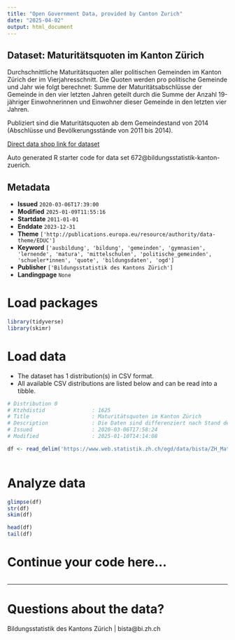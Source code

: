 ```yaml
---
title: "Open Government Data, provided by Canton Zurich"
date: "2025-04-02"
output: html_document
---
```


## Dataset: Maturitätsquoten im Kanton Zürich

Durchschnittliche Maturitätsquoten aller politischen Gemeinden im Kanton Zürich der im Vierjahresschnitt. Die Quoten werden pro politische Gemeinde und Jahr wie folgt berechnet: Summe der Maturitätsabschlüsse der Gemeinde in den vier letzten Jahren geteilt durch die Summe der Anzahl 19-jähriger Einwohnerinnen und Einwohner dieser Gemeinde in den letzten vier Jahren.

Publiziert sind die Maturitätsquoten ab dem Gemeindestand von 2014 (Abschlüsse und Bevölkerungsstände von 2011 bis 2014).

[Direct data shop link for dataset](https://www.zh.ch/de/politik-staat/statistik-daten/datenkatalog.html#/datasets/672@bildungsstatistik-kanton-zuerich)

Auto generated R starter code for data set 672@bildungsstatistik-kanton-zuerich.

## Metadata

- **Issued** `2020-03-06T17:39:00`
- **Modified** `2025-01-09T11:55:16`
- **Startdate** `2011-01-01`
- **Enddate** `2023-12-31`
- **Theme** `['http://publications.europa.eu/resource/authority/data-theme/EDUC']`
- **Keyword** `['ausbildung', 'bildung', 'gemeinden', 'gymnasien', 'lernende', 'matura', 'mittelschulen', 'politische_gemeinden', 'schueler*innen', 'quote', 'bildungsdaten', 'ogd']`
- **Publisher** `['Bildungsstatistik des Kantons Zürich']`
- **Landingpage** `None`


# Load packages

```r

library(tidyverse)
library(skimr)

```

# Load data

-   The dataset has 1 distribution(s) in CSV format.
-   All available CSV distributions are listed below and can be read into a tibble.

```r

# Distribution 0
# Ktzhdistid               : 1625
# Title                    : Maturitätsquoten im Kanton Zürich
# Description              : Die Daten sind differenziert nach Stand der Gemeindegrenzen, politische Gemeinde, BFS-Code der politischen Gemeinde. Ausgewiesen werden die Anzahl Abschlüsse einer Gymnasialen Maturität, die Anzahl Personen im Alter von 19 Jahren und die daraus berechnete Quote. Stand_Gemeindegrenzen: Durch die Fusionen von Gemeinden verändern sich die Gemeindegrenzen von Jahr zu Jahr. Der Stand der Gemeindegrenzen zeigt das Jahr, das für die Auswahl der Gemeinden benutzt wird. Sind Gemeinden in den Vorjahren noch nicht fusioniert, werden diese für die Berechnung zusammengefasst. Total_Abschluss_gymnasial: Die Anzahl aller in den vier relevanten Jahren erlangen gymnasialen Maturitäten. Relevant für die Zuteilung zu den Gemeinden ist der Wohnort der Schülerinnen und Schüler. Schülerinnen und Schüler, welche eine Schule ausserhalb des Kantons Zürich besuchen, sind nicht berücksichtigt. Total_19_Jahre: Als Referenz für die Quotenberechnung dient die jeweilige 19-jährige Wohnbevölkerung. Für Gemeinden, deren Anzahl 19-Jähriger kleiner als 51 ist, wird keine Maturitätsquote berechnet. Die Daten im Zähler werden im Rahmen der Statistik der Bildungsabschlüsse für das Bundesamtes für Statistik erhoben. Es handelt sich um eine Vollerhebung. Die Daten im Zähler stammen aus der Bevölkerungsstatistik des Kanton Zürich vom Statistischen Amt Kanton Zürich.
# Issued                   : 2020-03-06T17:58:24
# Modified                 : 2025-01-10T14:14:08

df <- read_delim('https://www.web.statistik.zh.ch/ogd/data/bista/ZH_Maturitaetsquote_Gemeinden_und_Kanton.csv')



```

# Analyze data

```r

glimpse(df)
str(df)
skim(df)

head(df)
tail(df)

```

# Continue your code here...

```r

```

------------------------------------------------------------------------

# Questions about the data?

Bildungsstatistik des Kantons Zürich | bista@bi.zh.ch
